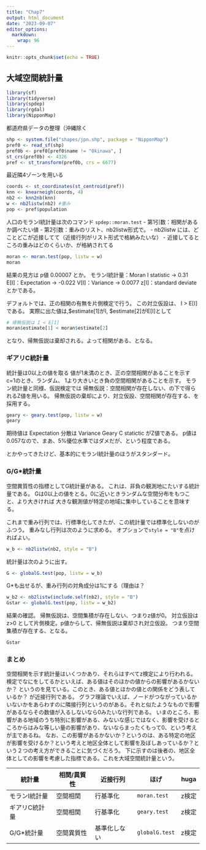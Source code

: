 ```yaml
---
title: "Chap7"
output: html_document
date: "2023-09-07"
editor_options: 
  markdown: 
    wrap: 96
---
```


```r
knitr::opts_chunk$set(echo = TRUE)
```

## 大域空間統計量

```r
library(sf)
library(tidyverse)
library(spdep)
library(rgdal)
library(NipponMap)
```

都道府県データの整理（沖縄除く

```r
shp <- system.file("shapes/jpn.shp", package = "NipponMap")
pref0 <- read_sf(shp)
pref0b <- pref0[pref0$name != "Okinawa", ]
st_crs(pref0b) <- 4326
pref <- st_transform(pref0b, crs = 6677)
```

最近隣4ゾーンを用いる

```r
coords <- st_coordinates(st_centroid(pref))
knn <- knearneigh(coords, 4)
nb2 <- knn2nb(knn)
w <- nb2listw(nb2) #重み
pop <- pref$population
```

人口のモランI統計量は次のコマンド `spdep::moran.test` - 第1引数：相関があるか調べたい値 -
第2引数：重みのリスト、nb2listw形式で。 - nb2listw
には、どことどこが近接してて（近接行列がリスト形式で格納みたいな） -
近接してるところの重みはどのくらいか、が格納されてる

```r
moran <- moran.test(pop, listw = w)
moran
```

結果の見方は p値 0.00007 とか。 モランI統計量：Moran I statistic -\> 0.31 E[I]：Expectation -\>
-0.022 V[I]：Variance -\> 0.0077 z[I]：standard deviate とかである。

デフォルトでは、正の相関の有無を片側検定で行う。 この対立仮設は、 I \> E[I] である。
実際に出た値は,\$estimate[1]がI, \$estimate[2]がE[I]として

```r
# 帰無仮説は I < E[I]
moran$estimate[1] < moran$estimate[2]
```

となり、帰無仮説は棄却される。よって相関がある、となる。

### ギアリC統計量

統計量は0以上の値を取る 値が1未満のとき、正の空間相関があることを示す c=1のとき、ランダム、
1より大きいとき負の空間相関があることを示す。 モラン統計量と同様、仮説検定では
帰無仮説：空間相関が存在しない、の下で得られるZ値を用いる。
帰無仮説の棄却により、対立仮設、空間相関が存在する、を採用する。

```r
geary <- geary.test(pop, listw = w)
geary
```

期待値は Expectation 分散は Variance Geary C statictic がZ値である。
p値は0.057なので、まあ、5%優位水準ではダメだが、という程度である。

とかやってきたけど、基本的にモランI統計量のほうがスタンダード。

### G/G\*統計量

空間異質性の指標としてG統計量がある。 これは、非負の観測地にたいする統計量である。
Gは0以上の値をとる。0に近いときランダムな空間分布をもつこと、より大きければ
大きな観測値が特定の地域に集中していることを意味する。

これまで重み行列では、行標準化してきたが、この統計量では標準化しないのがふつう。
重みなし行列は次のように求める。 オプションで`style = "B"`を点ければよい。

```r
w_b <- nb2listw(nb2, style = "B")
```

統計量は次のように出す。

```r
G <- globalG.test(pop, listw = w_b)
```

G\*も出せるが、重み行列の対角成分は1にする（理由は？

```r
w_b2 <- nb2listw(include.self(nb2), style = "B")
Gstar <- globalG.test(pop, listw = w_b2)
```

結果の確認。 帰無仮説は、空間集積が存在しない、つまりz値が0。 対立仮設はz\>0
として片側検定。p値からして、帰無仮説は棄却され対立仮設。 つまり空間集積が存在する、となる。

```r
Gstar
```

### まとめ

空間相関を示す統計量はいくつかあり、それらはすべてz検定により行われる。
検定でなにをしてるかといえば、ある値はそのほかの値からの影響があるかないか？
というのを見ている。このとき、ある値とほかの値との関係をどう表しているか？ が近接行列である。
グラフ理論でいえば、ノードがつながっているかいないかをあらわすのに隣接行列というのがある。それと似たようなもので影響があるならその数値が入るしないなら0みたいな行列である。
いまのところ、影響がある地域のうち特別に影響がある、みないな感じではなく、影響を受けるところからはみな等しい量の影響があり、ないならまったくもって0、という考えが主であるね。
なお、この影響があるかないか？というのは、ある特定の地区が影響を受けるか？という考えと地区全体として影響を及ぼしあっているか？という２つの考え方ができることに気づくだろう。
下に示すのは後者の、地区全体としての影響を考慮した指標である。これを大域空間統計量という。

| 統計量        | 相関/異質性 | 近接行列     | ほげ           | huga  |
|---------------|-------------|--------------|----------------|-------|
| モランI統計量 | 空間相関    | 行基準化     | `moran.test`   | z検定 |
| ギアリC統計量 | 空間相関    | 行基準化     | `geary.test`   | z検定 |
| G/G\*統計量   | 空間異質性  | 基準化しない | `globalG.test` | z検定 |
